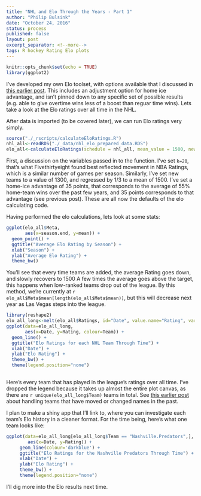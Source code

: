 ```yaml
---
title: "NHL and Elo Through the Years - Part 1"
author: "Philip Bulsink"
date: "October 24, 2016"
status: process
published: false
layout: post
excerpt_separator: <!--more-->
tags: R hockey Rating Elo plots
---
```


```r
knitr::opts_chunk$set(echo = TRUE)
library(ggplot2)
```

I've developed my own Elo toolset, with options available that I discussed in [this earlier post](https://pbulsink.github.io/blog/2016-10-12/new_elo_tools.html). This includes an adjustment option for home ice advantage, and isn't pinned down to any specific set of possible results (e.g. able to give overtime wins less of a boost than reguar time wins). Lets take a look at the Elo ratings over all time in the NHL.

<!--more-->

After data is imported (to be covered later), we can run Elo ratings very simply.

```r
source("./_rscripts/calculateEloRatings.R")
nhl_all<-readRDS("./_data/nhl_elo_prepared_data.RDS")
elo_all<-calculateEloRatings(schedule = nhl_all, mean_value = 1500, new_teams = 1300, k = 20, home_adv = 35)
```

First, a discussion on the variables passed in to the function. I've set `k=20`, that's what Fivethirtyeight found best reflected movement in NBA Ratings, which is a similar number of games per season. Similarly, I've set new teams to a value of 1300, and regressed by 1/3 to a mean of 1500. I've set a home-ice advantage of 35 points, that corresponds to the average of 55% home-team wins over the past few years, and 35 points corresponds to that advantage (see previous post). These are all now the defaults of the elo calculating code.

Having performed the elo calculations, lets look at some stats:
```r
ggplot(elo_all$Meta, 
       aes(x=season.end, y=mean)) + 
  geom_point() +
  ggtitle("Average Elo Rating by Season") +
  xlab("Season") +
  ylab("Average Elo Rating") +
  theme_bw()

```

You'll see that every time teams are added, the average Rating goes down, and slowly recovers to 1500 A few times the average goes above the target, this happens when low-ranked teams drop out of the league. By this method, we're currently at `r elo_all$Meta$mean[length(elo_all$Meta$mean)]`, but this will decrease next year as Las Vegas steps into the league.

```r
library(reshape2)
elo_all_long<-melt(elo_all$Ratings, id="Date", value.name="Rating", variable.name="Team", na.rm=TRUE)
ggplot(data=elo_all_long, 
       aes(x=Date, y=Rating, colour=Team)) +
  geom_line() +
  ggtitle("Elo Ratings for each NHL Team Through Time") +
  xlab("Date") +
  ylab("Elo Rating") +
  theme_bw() +
  theme(legend.position="none")
  
```
Here's every team that has played in the league's ratings over all time. I've dropped the legend because it takes up almost the entire plot canvas, as there are `r unique(elo_all_long$Team)` teams in total. See [this earlier post](https://pbulsink.github.io/blog/2016-07-28/Cleaning-Hockey-Reference-Data.html) about handling teams that have moved or changed names in the past.

I plan to make a shiny app that I'll link to, where you can investigate each team's Elo history in a cleaner format. For the time being, here's what one team looks like:
```r
ggplot(data=elo_all_long[elo_all_long$Team == "Nashville.Predators",], 
        aes(x=Date, y=Rating)) +
     geom_line(colour='darkblue') +
     ggtitle("Elo Ratings for the Nashville Predators Through Time") +
     xlab("Date") +
     ylab("Elo Rating") +
     theme_bw() +
     theme(legend.position="none")
```

I'll dig more into the Elo results next time.
